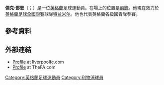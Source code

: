 {{noteTA|G1=足球|G2=FAcup|G3=英超|G4=liverpoolfc
|T=zh-hans:傑克·鄧恩;zh-hk:傑克·鄧恩;zh-tw:傑克·丹;
|1=zh-hans:鄧恩;zh-hk:鄧恩;zh-tw:丹;
|2=zh-hans:傑克;zh-hk:傑克;zh-tw:傑克;
}}
{{Infobox football biography
|     name = 傑克·鄧恩<br />Jack Dunn
|          image = 
|        caption = 
|       fullname = Jack Anthony Dunn<ref>{{cite web|url=http://hugmansfootballers.com/player/26606|title=Jack Dunn|work=Barry Hugman's Footballers|accessdate=10 August 2015|archive-url=https://web.archive.org/web/20160818165911/http://hugmansfootballers.com/player/26606|archive-date=2016-08-18|dead-url=yes}}</ref>
|    birth_date = {{birth date and age|1994|11|19|df=y}}
| birth_place = 英格蘭[[利物浦|利物浦]]
|         height = {{height|m=1.72}}
|       position = [[前鋒_(足球)|前鋒]] / [[翼鋒|翼鋒]] / [[進攻中場|進攻中場]]
|    currentclub = [[特兰米尔流浪者足球俱乐部|特兰米尔]]
|     clubnumber = 
|    youthyears1 = 2010–2015 |youthclubs1 = [[利物浦足球會|利物浦]]
|         years1 = 2015–     |clubs1 = [[利物浦足球會|利物浦]] |caps1 = 0 |goals1 = 0<!-- LEAGUE ONLY -->
|         years2 = 2015      |clubs2 = → [[切尔滕汉姆足球俱乐部|切尔滕汉姆]] |caps2 = 5 |goals2 = 3
|         years3 = 2015      |clubs3 = → [[保顿艾尔宾足球俱乐部|保顿艾尔宾]] |caps3 = 1 |goals3 = 0
|         years4 = 2016     |clubs4 = → [[摩尔甘比足球俱乐部|摩尔甘比]] |caps4 = 7|goals4 = 1
|         years5 = 2017     |clubs5 = → [[特兰米尔流浪者足球俱乐部|特兰米尔]] |caps5 = 7|goals5 = 0
|         years6 = 2017–    |clubs6 = [[特兰米尔流浪者足球俱乐部|特兰米尔]]|caps6 = 0|goals6 = 0
| nationalyears1 = 2011      |nationalteam1 = [[英格蘭17歲以下足球代表隊|英格蘭U17]] |nationalcaps1 = 6 |nationalgoals1 = 0
| nationalyears2 = 2012      |nationalteam2 = [[英格蘭18歲以下足球代表隊|英格蘭U18]] |nationalcaps2 = 1 |nationalgoals2 = 0
| nationalyears3 = 2012      |nationalteam3 = [[英格蘭19歲以下足球代表隊|英格蘭U19]] |nationalcaps3 = 2 |nationalgoals3 = 0
|    club-update = 14:48, 3 May 2015 (UTC)
|       ntupdate = 13:54, 2 January 2015 (UTC)
}}

'''傑克·鄧恩'''（{{lang-en|Jack Dunn}}；{{bd|1994年|11月19日}}）是一位[[英格蘭|英格蘭]]足球運動員。在場上的位置是[[前鋒|前鋒]]。他現在效力於[[英格蘭足球全國聯賽_(第一級)|英格蘭足球全國聯賽]]球隊[[特兰米尔流浪者足球俱乐部|特兰米尔]]。他也代表英格蘭各級國青隊參賽。

==參考資料==
{{Reflist}}

==外部連結==
*[https://web.archive.org/web/20150103181115/http://www.liverpoolfc.com/team/academy/player/jack-dunn Profile] at liverpoolfc.com
*[http://www.thefa.com/england/all-teams/players/d/jack-dunn Profile] {{Wayback|url=http://www.thefa.com/england/all-teams/players/d/jack-dunn |date=20160316122613 }} at TheFA.com

{{DEFAULTSORT:Dunn, Jack}}
[[Category:英格蘭足球運動員|Category:英格蘭足球運動員]]
[[Category:利物浦球員|Category:利物浦球員]]
{{Sport-bio-stub}}